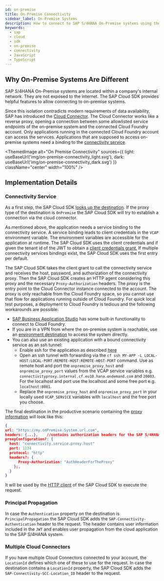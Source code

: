```yaml
---
id: on-premise
title: On-Premise Connectivity
sidebar_label: On-Premise Systems
description: How to connect to SAP S/4HANA On-Premise systems using the SAP Cloud SDK
keywords:
  - sap
  - cloud
  - sdk
  - on-premise
  - connectivity
  - JavaScript
  - TypeScript
---
```



## Why On-Premise Systems Are Different

SAP S/4HANA On-Premise systems are located within a company's internal network.
They are not exposed to the internet.
The SAP Cloud SDK provides helpful features to allow connecting to on-premise systems.

Since this isolation contradicts modern requirements of data availability, SAP has introduced the [Cloud Connector](https://help.sap.com/viewer/cca91383641e40ffbe03bdc78f00f681/Cloud/en-US/e6c7616abb5710148cfcf3e75d96d596.html?q=cloud%20connector).
The Cloud Connector works like a reverse proxy, opening a connection between some allowlisted service endpoints of the on-premise system and the connected Cloud Foundry account.
Only applications running in the connected Cloud Foundry account can access the services.
Applications that are supposed to access on-premise systems need a binding to the [connectivity service](https://www.cloudfoundry.org/the-foundry/sap-cloud-platform-service-connectivity/).

<!-- vale off -->

<ThemedImage
  alt="On Premise Connectivity"
  sources={{
    light: useBaseUrl('img/on-premise-connectivity_light.svg'),
    dark: useBaseUrl('img/on-premise-connectivity_dark.svg')
  }}
  className="center"
  width="100%"
/>

<!-- vale on -->

## Implementation Details

### Connectivity Service

As a first step, the SAP Cloud SDK [looks up the destination](./destination.mdx).
If the proxy type of the destination is `OnPremise` the SAP Cloud SDK will try to establish a connection via the cloud connector.

As mentioned above, the application needs a service binding to the connectivity service.
A service binding leads to client credentials in the `VCAP` environment variable.
The environment variables are accessible for the application at runtime.
The SAP Cloud SDK uses the client credentials and if given the tenant id of the JWT to obtain a [client credentials grant.](https://help.sap.com/viewer/8d8be6a74e4e49589a546c02ee193741/latest/en-US/f1eff1dd7907469491989b3a36e6a7c6.html)
If multiple connectivity services bindings exist, the SAP Cloud SDK uses the first entry per default.

The SAP Cloud SDK takes the client grant to call the connectivity service and receives the host, password, and authorization of the connectivity proxy.
Then the SAP Cloud SDK creates an HTTP agent considering this proxy and the necessary `Proxy-Authorization` headers.
The proxy is the entry point to the Cloud Connector instance connected to the account.
The proxy is only reachable from the Cloud Foundry space, so you cannot use that flow for applications running outside of Cloud Foundry.
For quick local test purposes, a deployment to Cloud Foundry is tedious and the following workarounds are possible:

- [SAP Business Application Studio](../../guides/bas-external-system.mdx) has some built-in functionality to connect to Cloud Foundry.
- If you are in a VPN from where the on-premise system is reachable, use an [environment destination](./destination.mdx) to access the system directly.
- You can also use an existing application with a bound connectivity service as an ssh tunnel:
  - Enable ssh for the application as described [here](https://docs.cloudfoundry.org/devguide/deploy-apps/ssh-apps.html)
  - Open an ssh tunnel with forwarding via the `cf ssh MY-APP -L LOCAL-HOST:LOCAL-PORT:REMOTE-HOST:REMOTE-HOST-PORT` command.
    Use as remote host and port the `onpremise_proxy_host` and `onpremise_proxy_port` values from the VCAP service variables e.g. `connectivityproxy.internal.cf.eu10.hana.ondemand.com` and `20003`.
    For the localhost and port use the localhost and some free port e.g. `localhost:8081`.
  - Replace the `onpremise_proxy_host` and `onpremise_proxy_port` in your locally used `VCAP_SERVICE` variables with `localhost` and the free port you choose.

The final destination in the productive scenario containing the [proxy information](./proxy.mdx) will look like this:

```JSON
{
url: "https://my.onPremise.System.url.com",
headers: {...},    //contains authorization headers for the SAP S/4HANA system
proxyConfiguration?: {
  host: "connectivity.service.proxy.host"
  port: 1234
  protocol: "http"
  headers?: {
      Proxy-Authorization: "AuthHeaderForTheProxy"
    };,
  }
}
```

It will be used by the [HTTP client](http-client) of the SAP Cloud SDK to execute the request.

### Principal Propagation

In case the `Authentication` property on the destination is `PrincipalPropagation` the SAP Cloud SDK adds the `SAP-Connectivity-Authentication` header to the request.
The header contains user information included in the `JWT` and enables user propagation from the cloud application to the SAP S/4HANA system.

### Multiple Cloud Connectors

If you have multiple Cloud Connectors connected to your account, the `LocationId` defines which one of these to use for the request.
In case the destination contains a `LocationId` property, the SAP Cloud SDK adds the `SAP-Connectivity-SCC-Location_ID` header to the request.
